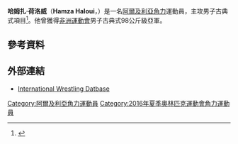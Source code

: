 {{Infobox sportsperson
| name           = 哈姆扎·荷洛威<br />''Hamza Haloui''
| image          = 
| caption        = 
| birth_name     = 
| fullname       = 
| nickname       = 
| nationality    = 
| residence      = 
| birth_date     = {{birth date and age|1994|7|10|df=yes}}
| birth_place    = 
| death_date     = 
| death_place    = 
| height         = {{height|m=1.80}}
| weight         = {{weight|kg=96}}
| website        = 
| country        = {{ALG}}
| sport          = 
| event          = 古典式
| olympics       = 
| show-medals    = yes
| medaltemplates = 
{{MedalSport|男子[[角力|角力]]}}
{{MedalCountry|{{ALG}}}}
{{MedalCompetition|[[非洲運動會|非洲運動會]]}}
{{MedalSilver|[[2015年非洲運動會|2015年 布拉薩]]|男子古典式98公斤級}}
}}
'''哈姆扎·荷洛威'''（'''Hamza Haloui'''，{{bd|1994年|7月10日|catIdx=Haloui, Hamza}}）是一名[[阿爾及利亞|阿爾及利亞]][[角力|角力]]運動員，主攻男子古典式項目<ref>{{cite web |url=https://www.iat.uni-leipzig.de/datenbanken/dbfoeldeak/daten.php?spid=0C7EA2A438DF4AE1971D48B05AD2E70F |title=Hamza Haloui |publisher=iat.uni-leipzig.de |date=2016-05-01 |accessdate=2016-05-01 |archive-date=2016-04-22 |archive-url=https://web.archive.org/web/20160422135113/https://www.iat.uni-leipzig.de/datenbanken/dbfoeldeak/daten.php?spid=0C7EA2A438DF4AE1971D48B05AD2E70F |dead-url=yes }}</ref>。他曾獲得[[2015年非洲運動會|非洲運動會]]男子古典式98公斤級亞軍。

== 參考資料 ==
{{Reflist}}

== 外部連結 ==
* [https://www.iat.uni-leipzig.de/datenbanken/dbfoeldeak/daten.php?spid=0C7EA2A438DF4AE1971D48B05AD2E70F International Wrestling Datbase] {{Wayback|url=https://www.iat.uni-leipzig.de/datenbanken/dbfoeldeak/daten.php?spid=0C7EA2A438DF4AE1971D48B05AD2E70F |date=20160422135113 }}

{{Algeria-stub}}

{{DEFAULTSORT:Haloui, Hamza}}
[[Category:阿爾及利亞角力運動員|Category:阿爾及利亞角力運動員]]
[[Category:2016年夏季奧林匹克運動會角力運動員|Category:2016年夏季奧林匹克運動會角力運動員]]